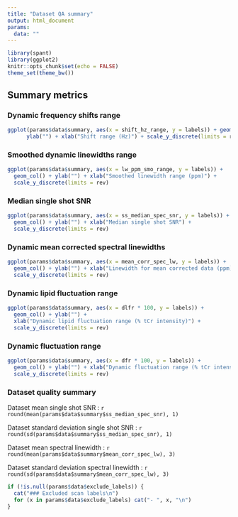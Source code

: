 ```yaml
---
title: "Dataset QA summary"
output: html_document
params:
  data: ""
---
```


```r
library(spant)
library(ggplot2)
knitr::opts_chunk$set(echo = FALSE)
theme_set(theme_bw())
```

## Summary metrics

### Dynamic frequency shifts range
```r
ggplot(params$data$summary, aes(x = shift_hz_range, y = labels)) + geom_col() + 
      ylab("") + xlab("Shift range (Hz)") + scale_y_discrete(limits = rev)
```

### Smoothed dynamic linewidths range
```r
ggplot(params$data$summary, aes(x = lw_ppm_smo_range, y = labels)) + 
  geom_col() + ylab("") + xlab("Smoothed linewidth range (ppm)") +
  scale_y_discrete(limits = rev)
```

### Median single shot SNR
```r
ggplot(params$data$summary, aes(x = ss_median_spec_snr, y = labels)) + 
  geom_col() + ylab("") + xlab("Median single shot SNR") +
  scale_y_discrete(limits = rev)
```

### Dynamic mean corrected spectral linewidths
```r
ggplot(params$data$summary, aes(x = mean_corr_spec_lw, y = labels)) +
  geom_col() + ylab("") + xlab("Linewidth for mean corrected data (ppm)") +
  scale_y_discrete(limits = rev)
```

### Dynamic lipid fluctuation range
```r
ggplot(params$data$summary, aes(x = dlfr * 100, y = labels)) +
  geom_col() + ylab("") + 
  xlab("Dynamic lipid fluctuation range (% tCr intensity)") +
  scale_y_discrete(limits = rev)
```

### Dynamic fluctuation range
```r
ggplot(params$data$summary, aes(x = dfr * 100, y = labels)) +
  geom_col() + ylab("") + xlab("Dynamic fluctuation range (% tCr intensity)") +
  scale_y_discrete(limits = rev)
```

### Dataset quality summary

Dataset mean single shot SNR : `r round(mean(params$data$summary$ss_median_spec_snr), 1)`

Dataset standard deviation single shot SNR : `r round(sd(params$data$summary$ss_median_spec_snr), 1)`

Dataset mean spectral linewidth : `r round(mean(params$data$summary$mean_corr_spec_lw), 3)`

Dataset standard deviation spectral linewidth : `r round(sd(params$data$summary$mean_corr_spec_lw), 3)`

```r
if (!is.null(params$data$exclude_labels)) {
  cat("### Excluded scan labels\n")
  for (x in params$data$exclude_labels) cat("- ", x, "\n")
}
```